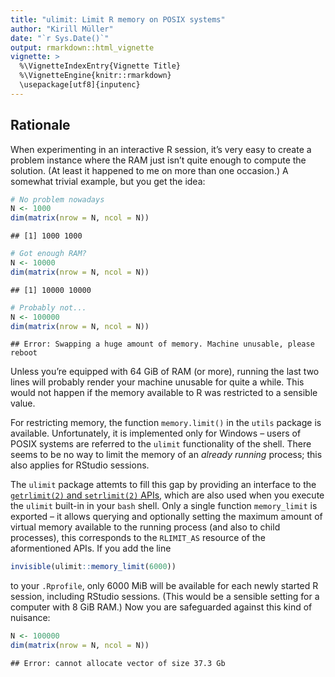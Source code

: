 ```yaml
---
title: "ulimit: Limit R memory on POSIX systems"
author: "Kirill Müller"
date: "`r Sys.Date()`"
output: rmarkdown::html_vignette
vignette: >
  %\VignetteIndexEntry{Vignette Title}
  %\VignetteEngine{knitr::rmarkdown}
  \usepackage[utf8]{inputenc}
---
```



## Rationale

When experimenting in an interactive R session, it's very easy to create a problem instance where the RAM just isn't quite enough to compute the solution.  (At least it happened to me on more than one occasion.)  A somewhat trivial example, but you get the idea:




```r
# No problem nowadays
N <- 1000
dim(matrix(nrow = N, ncol = N))
```

```
## [1] 1000 1000
```

```r
# Got enough RAM?
N <- 10000
dim(matrix(nrow = N, ncol = N))
```

```
## [1] 10000 10000
```

```r
# Probably not...
N <- 100000
dim(matrix(nrow = N, ncol = N))
```

```
## Error: Swapping a huge amount of memory. Machine unusable, please reboot
```

Unless you're equipped with 64 GiB of RAM (or more), running the last two lines will probably render your machine unusable for quite a while.  This would not happen if the memory available to R was restricted to a sensible value.

For restricting memory, the function `memory.limit()` in the `utils` package is available.  Unfortunately, it is implemented only for Windows -- users of POSIX systems are referred to the `ulimit` functionality of the shell.  There seems to be no way to limit the memory of an *already running* process; this also applies for RStudio sessions.

The `ulimit` package attemts to fill this gap by providing an interface to the [`getrlimit(2)` and `setrlimit(2)` APIs](http://linux.die.net/man/2/getrlimit), which are also used when you execute the `ulimit` built-in in your `bash` shell.  Only a single function `memory_limit` is exported -- it allows querying and optionally setting the maximum amount of virtual memory available to the running process (and also to child processes), this corresponds to the `RLIMIT_AS` resource of the aformentioned APIs.  If you add the line


```r
invisible(ulimit::memory_limit(6000))
```

to your `.Rprofile`, only 6000 MiB will be available for each newly started R session, including RStudio sessions.  (This would be a sensible setting for a computer with 8 GiB RAM.)  Now you are safeguarded against this kind of nuisance:




```r
N <- 100000
dim(matrix(nrow = N, ncol = N))
```

```
## Error: cannot allocate vector of size 37.3 Gb
```
